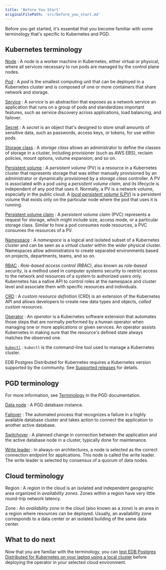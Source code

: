 ```yaml
---
title: 'Before You Start'
originalFilePath: 'src/before_you_start.md'
---
```


Before you get started, it's essential that you become familiar with some terminology that's
specific to Kubernetes and PGD.

## Kubernetes terminology

[Node](https://kubernetes.io/docs/concepts/architecture/nodes/)
: A *node* is a worker machine in Kubernetes, either virtual or physical, where
  all services necessary to run pods are managed by the control plane nodes.

[Pod](https://kubernetes.io/docs/concepts/workloads/pods/pod/)
: A *pod* is the smallest computing unit that can be deployed in a Kubernetes
  cluster and is composed of one or more containers that share network and
  storage.

[Service](https://kubernetes.io/docs/concepts/services-networking/service/)
: A *service* is an abstraction that exposes as a network service an
  application that runs on a group of pods and standardizes important features,
  such as service discovery across applications, load balancing, and failover.

[Secret](https://kubernetes.io/docs/concepts/configuration/secret/)
: A *secret* is an object that's designed to store small amounts of sensitive
  data, such as passwords, access keys, or tokens, for use within pods.

[Storage class](https://kubernetes.io/docs/concepts/storage/storage-classes/)
: A *storage class* allows an administrator to define the classes of storage in
  a cluster, including provisioner (such as AWS EBS), reclaim policies, mount
  options, volume expansion, and so on.

[Persistent volume](https://kubernetes.io/docs/concepts/storage/persistent-volumes/)
: A *persistent volume* (PV) is a resource in a Kubernetes cluster that
  represents storage that was either manually provisioned by an
  administrator or dynamically provisioned by a *storage class* controller. A PV
  is associated with a pod using a *persistent volume claim*, and its lifecycle is
  independent of any pod that uses it. Normally, a PV is a network volume,
  especially in the public cloud. A [*local persistent volume*
  (LPV)](https://kubernetes.io/docs/concepts/storage/volumes/#local) is a
  persistent volume that exists only on the particular node where the pod that
  uses it is running.

[Persistent volume claim](https://kubernetes.io/docs/concepts/storage/persistent-volumes/#persistentvolumeclaims)
: A *persistent volume claim* (PVC) represents a request for storage, which
  might include size, access mode, or a particular storage class. Similar to how
  a pod consumes node resources, a PVC consumes the resources of a PV.

[Namespace](https://kubernetes.io/docs/concepts/overview/working-with-objects/namespaces/)
: A *namespace* is a logical and isolated subset of a Kubernetes cluster and
  can be seen as a *virtual cluster* within the wider physical cluster.
  Namespaces allow administrators to create separated environments based on
  projects, departments, teams, and so on.

[RBAC](https://kubernetes.io/docs/reference/access-authn-authz/rbac/)
: *Role-based access control (RBAC)*, also known as *role-based security*, is a
  method used in computer systems security to restrict access to the network and
  resources of a system to authorized users only. Kubernetes has a native API to
  control roles at the namespace and cluster level and associate them with
  specific resources and individuals.

[CRD](https://kubernetes.io/docs/concepts/extend-kubernetes/api-extension/custom-resources/)
: A *custom resource definition* (CRD) is an extension of the Kubernetes API
  and allows developers to create new data types and objects, *called custom
  resources*.

[Operator](https://kubernetes.io/docs/concepts/extend-kubernetes/operator/)
: An *operator* is a Kubernetes software extension that automates those steps
  that are normally performed by a human operator when managing one or more
  applications or given services. An operator assists Kubernetes in making sure
  that the resource's defined state always matches the observed one.

[`kubectl`](https://kubernetes.io/docs/reference/kubectl/overview/)
: `kubectl` is the command-line tool used to manage a Kubernetes cluster.

EDB Postgres Distributed for Kubernetes requires a Kubernetes version supported by the community. See
[Supported releases](https://www.enterprisedb.com/resources/platform-compatibility#pgdk8s) for details.

## PGD terminology

For more information, see
[Terminology](/pgd/latest/terminology/) in the PGD documentation.

[Data node](/pgd/latest/terminology/#node)
: A PGD database instance.

[Failover](/pgd/latest/terminology/#failover)
: The automated process that recognizes a failure in a highly available database cluster and takes action to connect the application to another active database.

[Switchover](/pgd/latest/terminology/#switchover)
: A planned change in connection between the application and the active database node in a cluster, typically done for maintenance.

[Write leader](/pgd/latest/terminology/#write-leader)
: In always-on architectures, a node is selected as the correct connection endpoint for applications. This node is called the write leader. The write leader is selected by consensus of a quorum of data nodes.

## Cloud terminology

Region
: A *region* in the cloud is an isolated and independent geographic area
  organized in *availability zones*. Zones within a region have very little
  round-trip network latency.

Zone
: An *availability zone* in the cloud (also known as a *zone*) is an area in a
  region where resources can be deployed. Usually, an availability zone
  corresponds to a data center or an isolated building of the same data center.

## What to do next

Now that you are familiar with the terminology, you can
[test EDB Postgres Distributed for Kubernetes on your laptop using a local cluster](quickstart.md) before
deploying the operator in your selected cloud environment.
